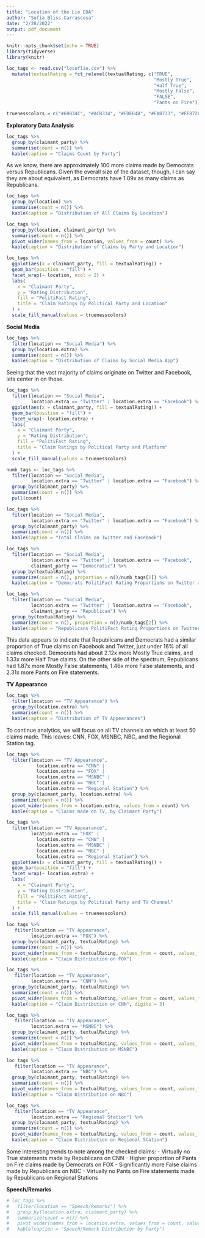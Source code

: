 ```yaml
---
title: "Location of the Lie EDA"
author: "Sofia Bliss-Carrascosa"
date: "2/28/2022"
output: pdf_document
---
```


```r
knitr::opts_chunk$set(echo = TRUE)
library(tidyverse)
library(knitr)
```

```r
loc_tags <- read.csv("locoflie.csv") %>%
  mutate(textualRating = fct_relevel(textualRating, c("TRUE",
                                                      "Mostly True",
                                                      "Half True",
                                                      "Mostly False",
                                                      "FALSE",
                                                      "Pants on Fire")))

truenesscolors = c("#69B34C", "#ACB334", "#FDE64B", "#FAB733", "#FF872C", "#FF0000")
```

**Exploratory Data Analysis**

```r
loc_tags %>%
  group_by(claimant_party) %>%
  summarise(count = n()) %>%
  kable(caption = "Claims Count by Party")
```

As we know, there are approximately 100 more claims made by Democrats versus Republicans. Given the overall size of the dataset, though, I can say they are about equivalent, as Democrats have 1.09x as many claims as Republicans. 

```r
loc_tags %>%
  group_by(location) %>%
  summarise(count = n()) %>%
  kable(caption = "Distribution of All Claims by Location")
```

```r
loc_tags %>%
  group_by(location, claimant_party) %>%
  summarise(count = n()) %>%
  pivot_wider(names_from = location, values_from = count) %>%
  kable(caption = "Distribution of Claims by Party and Location")
```

```r
loc_tags %>%
  ggplot(aes(x = claimant_party, fill = textualRating)) +
  geom_bar(position = "fill") +
  facet_wrap(~ location, ncol = 2) +
  labs(
    x = "Claimant Party",
    y = "Rating Distribution",
    fill = "PolitiFact Rating",
    title = "Claim Ratings by Political Party and Location"
  ) +
  scale_fill_manual(values = truenesscolors)
```
\newpage
**Social Media**

```r
loc_tags %>%
  filter(location == "Social Media") %>%
  group_by(location.extra) %>%
  summarise(count = n()) %>%
  kable(caption = "Distribution of Claims by Social Media App")
```

Seeing that the vast majority of claims originate on Twitter and Facebook, lets center in on those.

```r
loc_tags %>%
  filter(location == "Social Media",
         location.extra == "Twitter" | location.extra == "Facebook") %>%
  ggplot(aes(x = claimant_party, fill = textualRating)) +
  geom_bar(position = "fill") +
  facet_wrap(~ location.extra) +
  labs(
    x = "Claimant Party",
    y = "Rating Distribution",
    fill = "PolitiFact Rating",
    title = "Claim Ratings by Political Party and Platform"
  ) +
  scale_fill_manual(values = truenesscolors)
```

```r
numb_tags <- loc_tags %>%
  filter(location == "Social Media",
         location.extra == "Twitter" | location.extra == "Facebook") %>%
  group_by(claimant_party) %>%
  summarize(count = n()) %>%
  pull(count)

loc_tags %>%
  filter(location == "Social Media",
         location.extra == "Twitter" | location.extra == "Facebook") %>%
  group_by(claimant_party) %>%
  summarize(count = n()) %>%
  kable(caption = "Total Claims on Twitter and Facebook")

loc_tags %>%
  filter(location == "Social Media",
         location.extra == "Twitter" | location.extra == "Facebook",
         claimant_party == "Democratic") %>%
  group_by(textualRating) %>%
  summarize(count = n(), proportion = n()/numb_tags[1]) %>%
  kable(caption = "Democrats PolitiFact Rating Proportions on Twitter and Facebook", digits = 3)

loc_tags %>%
  filter(location == "Social Media",
         location.extra == "Twitter" | location.extra == "Facebook",
         claimant_party == "Republican") %>%
  group_by(textualRating) %>%
  summarize(count = n(), proportion = n()/numb_tags[2]) %>%
  kable(caption = "Republicans PolitiFact Rating Proportions on Twitter and Facebook", digits = 3)
```

This data appears to indicate that Republicans and Democrats had a similar proportion of True claims on Facebook and Twitter, just under 16% of all claims checked. Democrats had about 2.12x more Mostly True claims, and 1.33x more Half True claims. On the other side of the spectrum, Republicans had 1.87x more Mostly False statements, 1.46x more False statements, and 2.31x more Pants on Fire statements.

\newpage
**TV Appearance**

```r
loc_tags %>%
  filter(location == "TV Appearance") %>%
  group_by(location.extra) %>%
  summarise(count = n()) %>%
  kable(caption = "Distribution of TV Appearances")
```

To continue analytics, we will focus on all TV channels on which at least 50 claims made. This leaves: CNN, FOX, MSNBC, NBC, and the Regional Station tag.

```r
loc_tags %>%
  filter(location == "TV Appearance",
           location.extra == "CNN" | 
           location.extra == "FOX" | 
           location.extra == "MSNBC" | 
           location.extra == "NBC" | 
           location.extra == "Regional Station") %>%
  group_by(claimant_party, location.extra) %>%
  summarize(count = n()) %>%
  pivot_wider(names_from = location.extra, values_from = count) %>%
  kable(caption = "Claims made on TV, by Claimant Party")
```

```r
loc_tags %>%
  filter(location == "TV Appearance",
         location.extra == "FOX" | 
           location.extra == "CNN" | 
           location.extra == "MSNBC" | 
           location.extra == "NBC" | 
           location.extra == "Regional Station") %>%
  ggplot(aes(x = claimant_party, fill = textualRating)) +
  geom_bar(position = "fill") +
  facet_wrap(~ location.extra) +
  labs(
    x = "Claimant Party",
    y = "Rating Distribution",
    fill = "PolitiFact Rating",
    title = "Claim Ratings by Political Party and TV Channel"
  ) +
  scale_fill_manual(values = truenesscolors)
```

```r
loc_tags %>%
   filter(location == "TV Appearance",
         location.extra == "FOX") %>%
  group_by(claimant_party, textualRating) %>%
  summarize(count = n()) %>%
  pivot_wider(names_from = textualRating, values_from = count, values_fill = 0) %>%
  kable(caption = "Claim Distribution on FOX")

loc_tags %>%
   filter(location == "TV Appearance",
         location.extra == "CNN") %>%
  group_by(claimant_party, textualRating) %>%
  summarize(count = n()) %>%
  pivot_wider(names_from = textualRating, values_from = count, values_fill = 0) %>%
  kable(caption = "Claim Distribution on CNN", digits = 3)

loc_tags %>%
   filter(location == "TV Appearance",
         location.extra == "MSNBC") %>%
  group_by(claimant_party, textualRating) %>%
  summarize(count = n()) %>%
  pivot_wider(names_from = textualRating, values_from = count, values_fill = 0) %>%
  kable(caption = "Claim Distribution on MSNBC")

loc_tags %>%
   filter(location == "TV Appearance",
         location.extra == "NBC") %>%
  group_by(claimant_party, textualRating) %>%
  summarize(count = n()) %>%
  pivot_wider(names_from = textualRating, values_from = count, values_fill = 0) %>%
  kable(caption = "Claim Distribution on NBC")

loc_tags %>%
   filter(location == "TV Appearance",
         location.extra == "Regional Station") %>%
  group_by(claimant_party, textualRating) %>%
  summarize(count = n()) %>%
  pivot_wider(names_from = textualRating, values_from = count, values_fill = 0) %>%
  kable(caption = "Claim Distribution on Regional Station")
```

Some interesting trends to note among the checked claims:
- Virtually no True statements made by Republicans on CNN
- Higher proportion of Pants on Fire claims made by Democrats on FOX
- Significantly more False claims made by Republicans on NBC
- Virtually no Pants on Fire statements made by Republicans on Regional Stations

\newpage
**Speech/Remarks**

```r
# loc_tags %>%
#   filter(location == "Speech/Remarks") %>%
#   group_by(location.extra, claimant_party) %>%
#   summarize(count = n()) %>%
#   pivot_wider(names_from = location.extra, values_from = count, values_fill = 0) %>%
#   kable(caption = "Speech/Remark Distribution by Party")
```


